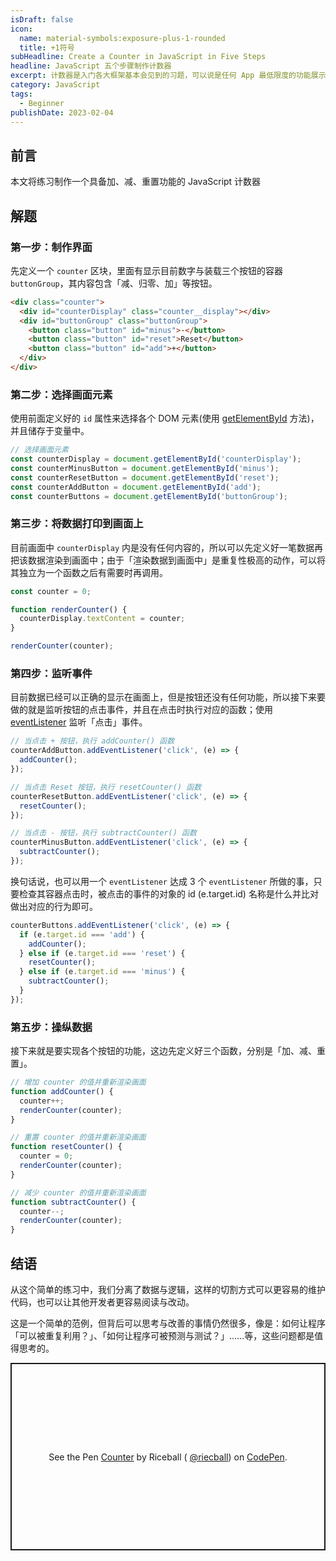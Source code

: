 ```yaml
---
isDraft: false
icon:
  name: material-symbols:exposure-plus-1-rounded
  title: +1符号
subHeadline: Create a Counter in JavaScript in Five Steps
headline: JavaScript 五个步骤制作计数器
excerpt: 计数器是入门各大框架基本会见到的习题，可以说是任何 App 最低限度的功能展示。这次使用原生的 JavaScript 来重现该题目，并且一步一步的思考并改善结果，本篇文章将会练习制作一个具备加、减、重制功能的 JavaScript 计数器。
category: JavaScript
tags:
  - Beginner
publishDate: 2023-02-04
---
```


## 前言

<Info type="info">本文将练习制作一个具备加、减、重置功能的 JavaScript 计数器</Info>

## 解题

### 第一步：制作界面

先定义一个 `counter` 区块，里面有显示目前数字与装载三个按钮的容器`buttonGroup`，其内容包含「减、归零、加」等按钮。

```html
<div class="counter">
  <div id="counterDisplay" class="counter__display"></div>
  <div id="buttonGroup" class="buttonGroup">
    <button class="button" id="minus">-</button>
    <button class="button" id="reset">Reset</button>
    <button class="button" id="add">+</button>
  </div>
</div>
```

### 第二步：选择画面元素

使用前面定义好的 `id` 属性来选择各个 DOM 元素(使用 [getElementById](https://developer.mozilla.org/en-US/docs/Web/API/Document/getElementById) 方法)，并且储存于变量中。

```javascript
// 选择画面元素
const counterDisplay = document.getElementById('counterDisplay');
const counterMinusButton = document.getElementById('minus');
const counterResetButton = document.getElementById('reset');
const counterAddButton = document.getElementById('add');
const counterButtons = document.getElementById('buttonGroup');
```

### 第三步：将数据打印到画面上

目前画面中 `counterDisplay` 内是没有任何内容的，所以可以先定义好一笔数据再把该数据渲染到画面中；由于「渲染数据到画面中」是重复性极高的动作，可以将其独立为一个函数之后有需要时再调用。

```javascript
const counter = 0;

function renderCounter() {
  counterDisplay.textContent = counter;
}

renderCounter(counter);
```

### 第四步：监听事件

目前数据已经可以正确的显示在画面上，但是按钮还没有任何功能，所以接下来要做的就是监听按钮的点击事件，并且在点击时执行对应的函数；使用 [eventListener](https://developer.mozilla.org/zh-TW/docs/Web/API/EventTarget/addEventListener) 监听「点击」事件。

```javascript
// 当点击 + 按钮，执行 addCounter() 函数
counterAddButton.addEventListener('click', (e) => {
  addCounter();
});

// 当点击 Reset 按钮，执行 resetCounter() 函数
counterResetButton.addEventListener('click', (e) => {
  resetCounter();
});

// 当点击 - 按钮，执行 subtractCounter() 函数
counterMinusButton.addEventListener('click', (e) => {
  subtractCounter();
});
```

换句话说，也可以用一个 `eventListener` 达成 3 个 `eventListener` 所做的事，只要检查其容器点击时，被点击的事件的对象的 id (e.target.id) 名称是什么并比对做出对应的行为即可。

```javascript
counterButtons.addEventListener('click', (e) => {
  if (e.target.id === 'add') {
    addCounter();
  } else if (e.target.id === 'reset') {
    resetCounter();
  } else if (e.target.id === 'minus') {
    subtractCounter();
  }
});
```

### 第五步：操纵数据

接下来就是要实现各个按钮的功能，这边先定义好三个函数，分别是「加、减、重置」。

```javascript
// 增加 counter 的值并重新渲染画面
function addCounter() {
  counter++;
  renderCounter(counter);
}

// 重置 counter 的值并重新渲染画面
function resetCounter() {
  counter = 0;
  renderCounter(counter);
}

// 减少 counter 的值并重新渲染画面
function subtractCounter() {
  counter--;
  renderCounter(counter);
}
```

## 结语

从这个简单的练习中，我们分离了数据与逻辑，这样的切割方式可以更容易的维护代码，也可以让其他开发者更容易阅读与改动。

这是一个简单的范例，但背后可以思考与改善的事情仍然很多，像是：如何让程序「可以被重复利用？」、「如何让程序可被预测与测试？」……等，这些问题都是值得思考的。

<p
  class="codepen"
  data-height="300"
  data-default-tab="result"
  data-slug-hash="XWBxORG"
  data-preview="true"
  data-editable="true"
  data-user="riecball"
  style="height: 300px; box-sizing: border-box; display: flex; align-items: center; justify-content: center; border: 2px solid; margin: 1em 0; padding: 1em;"
>
  <span>
    See the Pen <a href="https://codepen.io/riecball/pen/XWBxORG">Counter</a> by Riceball (
    <a href="https://codepen.io/riecball">@riecball</a>) on <a href="https://codepen.io">CodePen</a>.
  </span>
</p>
<script async src="https://cpwebassets.codepen.io/assets/embed/ei.js"></script>
